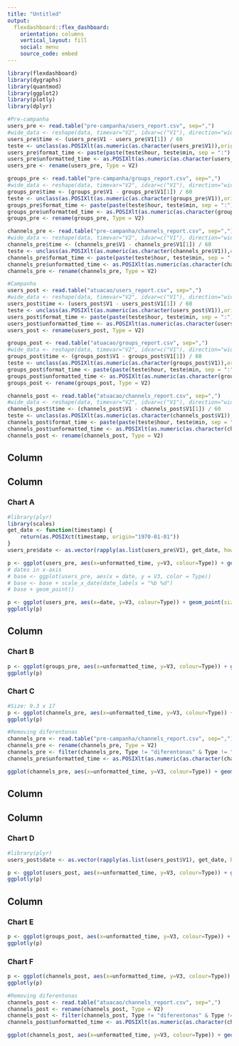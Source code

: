 ```yaml
---
title: "Untitled"
output: 
  flexdashboard::flex_dashboard:
    orientation: columns
    vertical_layout: fill
    social: menu
    source_code: embed
---
```


```r
library(flexdashboard)
library(dygraphs)
library(quantmod)
library(ggplot2)
library(plotly)
library(dplyr)

#Pre-campanha
users_pre <- read.table("pre-campanha/users_report.csv", sep=",")
#wide_data <- reshape(data, timevar="V2", idvar=c("V1"), direction="wide")
users_pre$time <- (users_pre$V1 - users_pre$V1[1]) / 60
teste <- unclass(as.POSIXlt(as.numeric(as.character(users_pre$V1)),origin="1970-01-01"))#, tz="GMT"
users_pre$format_time <- paste(paste(teste$hour, teste$min, sep = ":"), teste$mday, sep = " ")
users_pre$unformatted_time <- as.POSIXlt(as.numeric(as.character(users_pre$V1)),origin="1970-01-01")#,tz="GMT"
users_pre <- rename(users_pre, Type = V2)

groups_pre <- read.table("pre-campanha/groups_report.csv", sep=",")
#wide_data <- reshape(data, timevar="V2", idvar=c("V1"), direction="wide")
groups_pre$time <- (groups_pre$V1 - groups_pre$V1[1]) / 60
teste <- unclass(as.POSIXlt(as.numeric(as.character(groups_pre$V1)),origin="1970-01-01"))#, tz="GMT"
groups_pre$format_time <- paste(paste(teste$hour, teste$min, sep = ":"), teste$mday, sep = " ")
groups_pre$unformatted_time <- as.POSIXlt(as.numeric(as.character(groups_pre$V1)),origin="1970-01-01")#,tz="GMT"
groups_pre <- rename(groups_pre, Type = V2)

channels_pre <- read.table("pre-campanha/channels_report.csv", sep=",")
#wide_data <- reshape(data, timevar="V2", idvar=c("V1"), direction="wide")
channels_pre$time <- (channels_pre$V1 - channels_pre$V1[1]) / 60
teste <- unclass(as.POSIXlt(as.numeric(as.character(channels_pre$V1)),origin="1970-01-01"))#, tz="GMT"
channels_pre$format_time <- paste(paste(teste$hour, teste$min, sep = ":"), teste$mday, sep = " ")
channels_pre$unformatted_time <- as.POSIXlt(as.numeric(as.character(channels_pre$V1)),origin="1970-01-01")#,tz="GMT"
channels_pre <- rename(channels_pre, Type = V2)

#Campanha
users_post <- read.table("atuacao/users_report.csv", sep=",")
#wide_data <- reshape(data, timevar="V2", idvar=c("V1"), direction="wide")
users_post$time <- (users_post$V1 - users_post$V1[1]) / 60
teste <- unclass(as.POSIXlt(as.numeric(as.character(users_post$V1)),origin="1970-01-01"))#, tz="GMT"
users_post$format_time <- paste(paste(teste$hour, teste$min, sep = ":"), teste$mday, sep = " ")
users_post$unformatted_time <- as.POSIXlt(as.numeric(as.character(users_post$V1)),origin="1970-01-01")#,tz="GMT"
users_post <- rename(users_post, Type = V2)

groups_post <- read.table("atuacao/groups_report.csv", sep=",")
#wide_data <- reshape(data, timevar="V2", idvar=c("V1"), direction="wide")
groups_post$time <- (groups_post$V1 - groups_post$V1[1]) / 60
teste <- unclass(as.POSIXlt(as.numeric(as.character(groups_post$V1)),origin="1970-01-01"))#, tz="GMT"
groups_post$format_time <- paste(paste(teste$hour, teste$min, sep = ":"), teste$mday, sep = " ")
groups_post$unformatted_time <- as.POSIXlt(as.numeric(as.character(groups_post$V1)),origin="1970-01-01")#,tz="GMT"
groups_post <- rename(groups_post, Type = V2)

channels_post <- read.table("atuacao/channels_report.csv", sep=",")
#wide_data <- reshape(data, timevar="V2", idvar=c("V1"), direction="wide")
channels_post$time <- (channels_post$V1 - channels_post$V1[1]) / 60
teste <- unclass(as.POSIXlt(as.numeric(as.character(channels_post$V1)),origin="1970-01-01"))#, tz="GMT"
channels_post$format_time <- paste(paste(teste$hour, teste$min, sep = ":"), teste$mday, sep = " ")
channels_post$unformatted_time <- as.POSIXlt(as.numeric(as.character(channels_post$V1)),origin="1970-01-01")#,tz="GMT"
channels_post <- rename(channels_post, Type = V2)
```


Column {.tabset}
-------------------------------------
Column {data-width=650}
-----------------------------------------------------------------------

### Chart A

```r
#library(plyr)
library(scales)
get_date <- function(timestamp) {
    return(as.POSIXct(timestamp, origin="1970-01-01"))
}
users_pre$date <- as.vector(rapply(as.list(users_pre$V1), get_date, how = "replace"))

p <- ggplot(users_pre, aes(x=unformatted_time, y=V3, colour=Type)) + geom_point(size=1) + theme_bw() + xlab("Linha do tempo") + ylab("Quantidade de Usuários") + theme(axis.text=element_text(size=16), axis.title=element_text(size=16), legend.text = element_text(size=16), legend.title = element_text(size=16)) + guides(colour = guide_legend(override.aes = list(size=10))) + scale_x_datetime(breaks = date_breaks("1 day"), minor_breaks = date_breaks("1 hour"))
# dates in x-axis
# base <- ggplot(users_pre, aes(x = date, y = V3, color = Type)) 
# base <- base + scale_x_date(date_labels = "%b %d")
# base + geom_point()

p <- ggplot(users_pre, aes(x=date, y=V3, colour=Type)) + geom_point(size=1) + theme_bw() + xlab("Linha do tempo") + ylab("Quantidade de Usuários") + scale_x_date(date_labels = "%b %d") + theme(axis.text=element_text(size=16), axis.title=element_text(size=16), legend.text = element_text(size=16), legend.title = element_text(size=16)) + guides(colour = guide_legend(override.aes = list(size=10)))
ggplotly(p)
```

Column {data-width=350}
-----------------------------------------------------------------------

### Chart B

```r
p <- ggplot(groups_pre, aes(x=unformatted_time, y=V3, colour=Type)) + geom_point(size=3) + theme_bw() + xlab("Linha do tempo") + ylab("Quantidade de Mensagens") + theme(axis.text=element_text(size=16), axis.title=element_text(size=16), legend.text = element_text(size=16), legend.title = element_text(size=16)) + guides(colour = guide_legend(override.aes = list(size=10))) + scale_x_datetime(breaks = date_breaks("1 day"), minor_breaks = date_breaks("1 hour"))
ggplotly(p)
```

### Chart C

```r
#Size: 9.3 x 17
p <- ggplot(channels_pre, aes(x=unformatted_time, y=V3, colour=Type)) + geom_point(size=3) + theme_bw() + xlab("Linha do tempo") + ylab("Quantidade de Mensagens") + theme(axis.text=element_text(size=28), axis.title=element_text(size=28), legend.text = element_text(size=28), legend.title = element_text(size=28)) + guides(colour = guide_legend(override.aes = list(size=10))) + scale_x_datetime(breaks = date_breaks("1 day"), minor_breaks = date_breaks("1 hour"))
ggplotly(p)

#Removing diferentonas
channels_pre <- read.table("pre-campanha/channels_report.csv", sep=",")
channels_pre <- rename(channels_pre, Type = V2)
channels_pre <- filter(channels_pre, Type != "diferentonas" & Type != "total")
channels_pre$unformatted_time <- as.POSIXlt(as.numeric(as.character(channels_pre$V1)),origin="1970-01-01")#,tz="GMT"

ggplot(channels_pre, aes(x=unformatted_time, y=V3, colour=Type)) + geom_point(size=3) + theme_bw() + xlab("Linha do tempo") + ylab("Quantidade de Mensagens") + theme(axis.text=element_text(size=28), axis.title=element_text(size=28), legend.text = element_text(size=28), legend.title = element_text(size=28)) + guides(colour = guide_legend(override.aes = list(size=10))) + scale_x_datetime(breaks = date_breaks("1 day"), minor_breaks = date_breaks("1 hour"))
```


Column {.tabset}
-------------------------------------
Column {data-width=650}
-----------------------------------------------------------------------

### Chart D

```r
#library(plyr)
users_post$date <- as.vector(rapply(as.list(users_post$V1), get_date, how = "replace"))

p <- ggplot(users_post, aes(x=unformatted_time, y=V3, colour=Type)) + geom_point(size=1) + theme_bw() + xlab("Linha do tempo") + ylab("Quantidade de Usuários") + theme(axis.text=element_text(size=16), axis.title=element_text(size=16), legend.text = element_text(size=16), legend.title = element_text(size=16)) + guides(colour = guide_legend(override.aes = list(size=10))) + scale_x_datetime(breaks = date_breaks("1 day"), minor_breaks = date_breaks("1 hour"))
ggplotly(p)
```

Column {data-width=350}
-----------------------------------------------------------------------

### Chart E

```r
p <- ggplot(groups_post, aes(x=unformatted_time, y=V3, colour=Type)) + geom_point(size=3) + theme_bw() + xlab("Linha do tempo") + ylab("Quantidade de Mensagens") + theme(axis.text=element_text(size=16), axis.title=element_text(size=16), legend.text = element_text(size=16), legend.title = element_text(size=16)) + guides(colour = guide_legend(override.aes = list(size=10))) + scale_x_datetime(breaks = date_breaks("1 day"), minor_breaks = date_breaks("1 hour"))
ggplotly(p)
```

### Chart F

```r
p <- ggplot(channels_post, aes(x=unformatted_time, y=V3, colour=Type)) + geom_point(size=3) + theme_bw() + xlab("Linha do tempo") + ylab("Quantidade de Mensagens") + theme(axis.text=element_text(size=28), axis.title=element_text(size=28), legend.text = element_text(size=28), legend.title = element_text(size=28)) + guides(colour = guide_legend(override.aes = list(size=10))) + scale_x_datetime(breaks = date_breaks("1 day"), minor_breaks = date_breaks("1 hour"))
ggplotly(p)

#Removing diferentonas
channels_post <- read.table("atuacao/channels_report.csv", sep=",")
channels_post <- rename(channels_post, Type = V2)
channels_post <- filter(channels_post, Type != "diferentonas" & Type != "total")
channels_post$unformatted_time <- as.POSIXlt(as.numeric(as.character(channels_post$V1)),origin="1970-01-01")#,tz="GMT"

ggplot(channels_post, aes(x=unformatted_time, y=V3, colour=Type)) + geom_point(size=3) + theme_bw() + xlab("Linha do tempo") + ylab("Quantidade de Mensagens") + theme(axis.text=element_text(size=28), axis.title=element_text(size=28), legend.text = element_text(size=28), legend.title = element_text(size=28)) + guides(colour = guide_legend(override.aes = list(size=10))) + scale_x_datetime(breaks = date_breaks("1 day"), minor_breaks = date_breaks("1 hour"))

```

